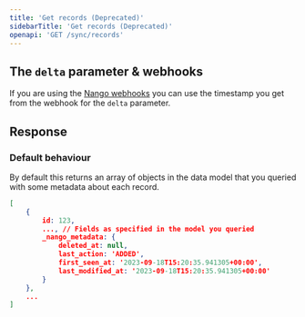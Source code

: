```yaml
---
title: 'Get records (Deprecated)'
sidebarTitle: 'Get records (Deprecated)'
openapi: 'GET /sync/records'
---
```


## The `delta` parameter & webhooks

If you are using the [Nango webhooks](/guides/webhooks#from-nango) you can use the timestamp you get from the webhook for the `delta` parameter.

## Response

### Default behaviour 
By default this returns an array of objects in the data model that you queried with some metadata about each record.

```json
[
    {
        id: 123,
        ..., // Fields as specified in the model you queried
        _nango_metadata: {
            deleted_at: null,
            last_action: 'ADDED',
            first_seen_at: '2023-09-18T15:20:35.941305+00:00',
            last_modified_at: '2023-09-18T15:20:35.941305+00:00'
        }
    },
    ...
]
```

